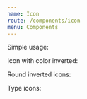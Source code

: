 ```yaml
---
name: Icon
route: /components/icon
menu: Components
---
```


Simple usage:

<Playground>
  <Icon name='star' color='primary' />
  <Icon name='star' color='success' />
  <Icon name='star' color='black' />
  <Icon name='star' color='gray' />
  <Icon name='star' color='danger' />
</Playground>


Icon with color inverted:

<Playground>
  <Icon name='star' color='black' inverted />
  <Icon name='star' color='gray' inverted />
  <Icon name='github' color='primary'inverted />
  <Icon name='gift' color='success' inverted />
  <Icon name='bug' color='danger' fontSize={5} inverted />
</Playground>

Round inverted icons:

<Playground>
  <Icon name='star' color='black' inverted circular />
  <Icon name='star' color='gray' inverted circular/>
  <Icon name='github' color='primary'inverted circular/>
  <Icon name='gift' color='success' inverted circular/>
  <Icon name='bug' color='danger' fontSize={5} inverted circular />
</Playground>

Type icons:

<Playground>
  <Icon name='star' type="solid" color='primary' />
  <Icon name='star' type="regular" color='primary' />
  <Icon name='star' type="light" color='primary' />
  <Icon name='aws' type="brands" color='primary' />
</Playground>